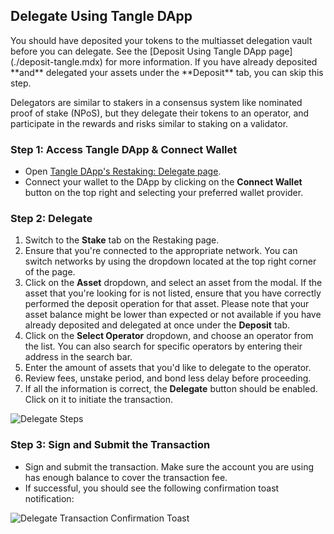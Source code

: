 
## Delegate Using Tangle DApp

<Callout type="info">
You should have deposited your tokens to the multiasset delegation vault before you can delegate. See the [Deposit Using Tangle DApp page](./deposit-tangle.mdx) for more information. If you have already deposited **and** delegated your assets under the **Deposit** tab, you can skip this step.
</Callout>

Delegators are similar to stakers in a consensus system like nominated proof of stake (NPoS), but they delegate their tokens to an operator, and participate in the rewards and risks similar to staking on a validator.

### Step 1: Access Tangle DApp & Connect Wallet

- Open [Tangle DApp's Restaking: Delegate page](https://app.tangle.tools/restake/stake).
- Connect your wallet to the DApp by clicking on the **Connect Wallet** button on the top right and selecting your preferred wallet provider.

### Step 2: Delegate

1. Switch to the **Stake** tab on the Restaking page.
2. Ensure that you're connected to the appropriate network. You can switch networks by using the dropdown located at the top right corner of the page.
3. Click on the **Asset** dropdown, and select an asset from the modal. If the asset that you're looking for is not listed, ensure that you have correctly performed the deposit operation for that asset. Please note that your asset balance might be lower than expected or not available if you have already deposited and delegated at once under the **Deposit** tab.
4. Click on the **Select Operator** dropdown, and choose an operator from the list. You can also search for specific operators by entering their address in the search bar.
5. Enter the amount of assets that you'd like to delegate to the operator.
6. Review fees, unstake period, and bond less delay before proceeding.
7. If all the information is correct, the **Delegate** button should be enabled. Click on it to initiate the transaction.

![Delegate Steps](/images/restake/delegate/dapp-steps.png)

### Step 3: Sign and Submit the Transaction

- Sign and submit the transaction. Make sure the account you are using has enough balance to cover the transaction fee.
- If successful, you should see the following confirmation toast notification:

![Delegate Transaction Confirmation Toast](/images/restake/delegate/delegate-tx-confirmation.png)
